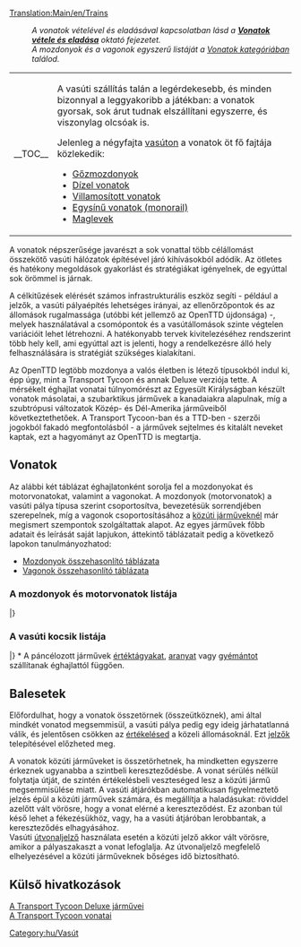 [[Translation:Main/en/Trains]]{{hu/Tartalomjegyzék}}
:''A vonatok vételével és eladásával kapcsolatban lásd a '''[[Main/hu/Vonatok vétele és eladása|Vonatok vétele és eladása]]''' oktató fejezetet.''
:''A mozdonyok és a vagonok egyszerű listáját a [[Category/hu/Vonatok|Vonatok kategóriában]] találod.''
{| align="left" cellpadding="8"
|- valign="center"
|__TOC__
| A vasúti szállítás talán a legérdekesebb, és minden bizonnyal a leggyakoribb a játékban: a vonatok gyorsak, sok árut tudnak elszállítani egyszerre, és viszonylag olcsóak is. 

Jelenleg a négyfajta [[Main/hu/Vasút típusai|vasúton]] a vonatok öt fő fajtája közlekedik: 
* [[Main/hu/Normál vasút|Gőzmozdonyok]]
* [[Main/hu/Normál vasút|Dízel vonatok]]
* [[Main/hu/Villamosított vasút|Villamosított vonatok]]
* [[Main/hu/Egysínű vasút|Egysínű vonatok (monorail)]]
* [[Main/hu/Maglev vasút|Maglevek]]
|}

A vonatok népszerűsége javarészt a sok vonattal több célállomást összekötő vasúti hálózatok építésével járó kihívásokból adódik. Az ötletes és hatékony megoldások gyakorlást és stratégiákat igényelnek, de egyúttal sok örömmel is járnak.

A célkitűzések elérését számos infrastrukturális eszköz segíti - például a jelzők, a vasúti pályaépítés lehetséges irányai, az ellenőrzőpontok és az állomások rugalmassága (utóbbi két jellemző az OpenTTD újdonsága) -, melyek használatával a csomópontok és a vasútállomások szinte végtelen variációit lehet létrehozni. A hatékonyabb tervek kivitelezéséhez rendszerint több hely kell, ami egyúttal azt is jelenti, hogy a rendelkezésre álló hely felhasználására is stratégiát szükséges kialakítani.

Az OpenTTD legtöbb mozdonya a valós életben is létező típusokból indul ki, épp úgy, mint a Transport Tycoon és annak Deluxe verziója tette. A mérsékelt éghajlat vonatai túlnyomórészt az Egyesült Királyságban készült vonatok másolatai, a szubarktikus járművek a kanadaiakra alapulnak, míg a szubtrópusi változatok Közép- és Dél-Amerika járműveiből következtethetőek. A Transport Tycoon-ban és a TTD-ben - szerzői jogokból fakadó megfontolásból - a járművek sejtelmes és kitalált neveket kaptak, ezt a hagyományt az OpenTTD is megtartja. 
== Vonatok ==
Az alábbi két táblázat éghajlatonként sorolja fel a mozdonyokat és motorvonatokat, valamint a vagonokat. A mozdonyok (motorvonatok) a vasúti pálya típusa szerint csoportosítva, bevezetésük sorrendjében szerepelnek, míg a vagonok csoportosításához a [[Main/hu/Közúti járművek|közúti járműveknél]] már megismert szempontok szolgáltattak alapot. Az egyes járművek főbb adatait és leírását saját lapjukon, áttekintő táblázatait pedig a következő lapokon tanulmányozhatod:
* [[Main/hu/Mozdonyok összehasonlító táblázata|Mozdonyok összehasonlító táblázata]]
* [[Main/hu/Vagonok összehasonlító táblázata|Vagonok összehasonlító táblázata]]
===A mozdonyok és motorvonatok listája===
{{Template:JárműTáblázat/Fejléc/Hu}}
{{Template:VehicleTable/Header|Gőz}}
{{Template:VehicleTable/Row
|
*[[File:en/Kirbypaultank.png|Kirby Paul Tank Engine]][[Main/hu/Kirby Paul Tank|Kirby Paul Tank]]
*[[File:en/Chaneyjubilee.png|Chaney "Jubilee" Engine]][[Main/hu/Chaney "Jubilee"|Chaney "Jubilee"]]
*[[File:en/Ginzua4.png|Ginzu "A4" Engine]][[Main/hu/Ginzu "A4"|Ginzu "A4"]]
*[[File:en/Sh8p.png|SH "8P" Engine]][[Main/hu/SH "8P"|SH "8P"]]
|
*[[File:en/Wills280.png|Wills 2-8-0 Engine]][[Main/hu/Wills 2-8-0|Wills 2-8-0]]
|
*[[File:en/Wills280.png|Wills 2-8-0 Engine]][[Main/hu/Wills 2-8-0|Wills 2-8-0]]
|
*[[File:en/Powernautchoochoo.png|Ploddyphut Choo-Choo Engine]][[Main/hu/Cammogó Csi-hu-hu|Cammogó Csi-hu-hu]]
*[[File:en/Ploddyphutchoochoo.png|Powernaut Choo-Choo Engine]][[Main/hu/SemmiErő Csi-hu-hu|SemmiErő Csi-hu-hu]]
*[[File:en/Mightymoverchoochoo.png|Might Mover Choo-Choo Engine]][[Main/hu/ErőGép Csi-hu-hu|ErőGép Csi-hu-hu]]
}}
{{Template:VehicleTable/Header|Dízel}}
{{Template:VehicleTable/Row
|
*[[File:en/Manleymoreldmu.png|Manley-Morel DMU Engine]][[Main/hu/Manley-Morel DMU|Manley-Morel DMU]]
*[[File:en/Shhendry25.png|SH/Hendry "25" Engine]][[Main/hu/SH/Hendry "25"|SH/Hendry "25"]]
*[[File:en/Floss47.png|Floss "47" Engine]][[Main/hu/Floss "47"|Floss "47"]]
*[[File:en/Uu37.png|UU "37" Engine]][[Main/hu/UU "37"|UU "37"]]
*[[File:en/Sh125.png|SH "125" Engine]][[Main/hu/SH "125"|SH "125"]]
*[[File:en/Dash.png|"Dash" Engine]][[Main/hu/Dash|Dash]]
|
*[[File:en/Mjs250.png|MJS 250 Engine]][[Main/hu/MJS250|MJS250]]
*[[File:en/Kelling3100.png|Kelling 3100 Engine]][[Main/hu/Kelling 3100|Kelling 3100]]
*[[File:en/Cs4000.png|CS4000 Engine]][[Main/hu/CS4000|CS4000]]
*[[File:en/Cs2400.png|CS2400 Engine]][[Main/hu/CS2400|CS2400]]
*[[File:en/Mjs1000.png|MJS 1000 Engine]][[Main/hu/MJS 1000|MJS 1000]]
*[[File:en/Centennial.png|Centennial Engine]][[Main/hu/Centennial|Centennial]]
*[[File:en/Turnerturbo.png|Turner Turbo]][[Main/hu/Turner Turbo|Turner Turbo]]
|
*[[File:en/Mjs250.png|MJS 250 Engine]][[Main/hu/MJS250|MJS250]]
*[[File:en/Kelling3100.png|Kelling 3100 Engine]][[Main/hu/Kelling 3100|Kelling 3100]]
*[[File:en/Cs4000.png|CS4000 Engine]][[Main/hu/CS4000|CS4000]]
*[[File:en/Cs2400.png|CS2400 Engine]][[Main/hu/CS2400|CS2400]]
*[[File:en/Mjs1000.png|MJS 1000 Engine]][[Main/hu/MJS 1000|MJS 1000]]
*[[File:en/Centennial.png|Centennial Engine]][[Main/hu/Centennial|Centennial]]
*[[File:en/Turnerturbo.png|Turner Turbo]][[Main/hu/Turner Turbo|Turner Turbo]]
|
*[[File:en/Ploddyphutdiesel.png|Ploddyphut Diesel]][[Main/hu/Cammogó Dízel|Cammogó Dízel]]
*[[File:en/Powernautdiesel.png|Powernaut Diesel]][[Main/hu/SemmiErő Dízel|SemmiErő Dízel]]
}}
{{Template:VehicleTable/Header|Elektromos}}
{{Template:VehicleTable/Row
|
*[[File:en/Sh30.png|SH "30" Engine]][[Main/hu/SH "30"|SH "30"]]
*[[File:en/Sh40.png|SH "40" Engine]][[Main/hu/SH "40"|SH "40"]]
*[[File:en/Tim.png|"T.I.M" Engine]][[Main/hu/T.I.M|T.I.M.]]
*[[File:en/Asiastar.png|"Asiastar" Engine]][[Main/hu/AsiaStar|AsiaStar]]
|
nincs
|
nincs
|
nincs
}}
{{Template:VehicleTable/Header|Egysínű}}
{{Template:VehicleTable/Row
|
*[[File:en/X2001.png|X2001 Monorail Engine]][[Main/hu/X2001|'X2001']]
*[[File:en/Millenniumz1.png|Milennium 'Z1' Monorail Engine]][[Main/hu/Millennium Z1|'Millennium Z1']]
|
*[[File:en/X2001.png|X2001 Monorail Engine]][[Main/hu/X2001|'X2001']]
*[[File:en/Millenniumz1.png|Milennium 'Z1' Monorail Engine]][[Main/hu/Millennium Z1|'Millennium Z1']]
|
*[[File:en/X2001.png|X2001 Monorail Engine]][[Main/hu/X2001|'X2001']]
*[[File:en/Millenniumz1.png|Milennium 'Z1' Monorail Engine]][[Main/hu/Millennium Z1|'Millennium Z1']]
|
*[[File:en/Wizzowowz99.png|Wizzowow 'Z99' Monorail Engine]][[Main/hu/ZummDeGyors Z99|ZummDeGyors Z99]]
}}
{{Template:VehicleTable/Header|MagLev}}
{{Template:VehicleTable/Row
|
*[[File:en/Lev1leviathan.png|MagLev Engine 1: Leviathan]][[Main/hu/Lev1 'Leviátán'|Lev1 'Leviátán']]
*[[File:en/Lev2cyclops.png|MagLev Engine 2: Cyclops]][[Main/hu/Lev2 'Küklopsz'|Lev2 'Küklopsz']]
*[[File:en/Lev3pegasus.png|MagLev Engine 3: Pegasus]][[Main/hu/Lev3 'Pegazus'|Lev3 'Pegazus']]
*[[File:en/Lev4chimaerarhead.png|MagLev Engine 4: Chimaera (front)]][[Main/hu/Lev4 'Kiméra'|Lev4 'Kiméra']]
|
*[[File:en/Lev1leviathan.png|MagLev Engine 1: Leviathan]][[Main/hu/Lev1 'Leviátán'|Lev1 'Leviátán']]
*[[File:en/Lev2cyclops.png|MagLev Engine 2: Cyclops]][[Main/hu/Lev2 'Küklopsz'|Lev2 'Küklopsz']]
*[[File:en/Lev3pegasus.png|MagLev Engine 3: Pegasus]][[Main/hu/Lev3 'Pegazus'|Lev3 'Pegazus']]
*[[File:en/Lev4chimaerarhead.png|MagLev Engine 4: Chimaera (front)]][[Main/hu/Lev4 'Kiméra'|Lev4 'Kiméra']]
|
*[[File:en/Lev1leviathan.png|MagLev Engine 1: Leviathan]][[Main/hu/Lev1 'Leviátán'|Lev1 'Leviátán']]
*[[File:en/Lev2cyclops.png|MagLev Engine 2: Cyclops]][[Main/hu/Lev2 'Küklopsz'|Lev2 'Küklopsz']]
*[[File:en/Lev3pegasus.png|MagLev Engine 3: Pegasus]][[Main/hu/Lev3 'Pegazus'|Lev3 'Pegazus']]
*[[File:en/Lev4chimaerarhead.png|MagLev Engine 4: Chimaera (front)]][[Main/hu/Lev4 'Kiméra'|Lev4 'Kiméra']]
|
*[[File:en/Wizzowowrocketeer.png|Toyland Wizzowow Rocketeer]][[Main/hu/ZummDeGyors Rakéta|ZummDeGyors Rakéta]]
}}
|}
===A vasúti kocsik listája===
{{Template:JárműTáblázat/Fejléc/Hu}}
{{Template:VehicleTable/Header|Utasokhoz és levelekhez}}
{{Template:VehicleTable/Row
|
*[[File:en/Passengercarriage.png|Standard Passenger Carriage]][[Main/hu/Személyvagon|Személyvagon]]
*[[File:en/Mailvan.png|Standard Mail Van]][[Main/hu/Levélszállító vagon|Levélszállító vagon]]
|
*[[File:en/Passengercarriage.png|Standard Passenger Carriage]][[Main/hu/Személyvagon|Személyvagon]]
*[[File:en/Mailvan.png|Standard Mail Van]][[Main/hu/Levélszállító vagon|Levélszállító vagon]]
|
*[[File:en/Passengercarriage.png|Standard Passenger Carriage]][[Main/hu/Személyvagon|Személyvagon]]
*[[File:en/Mailvan.png|Standard Mail Van]][[Main/hu/Levélszállító vagon|Levélszállító vagon]]
|
*[[File:en/Passengercarriage.png|Standard Passenger Carriage]][[Main/hu/Személyvagon|Személyvagon]]
*[[File:en/Mailvan.png|Standard Mail Van]][[Main/hu/Levélszállító vagon|Levélszállító vagon]]
}}
{{en/VehicleTable/Header|Általános rakományhoz}}
{{en/VehicleTable/Row|
*[[File:en/OilTanker.png|Standard Oil Tanker]][[Main/hu/Olajszállító vagon|Olajszállító vagon]]
*[[File:en/Goodsvan.png|Standard Goods Van]][[Main/hu/Áruszállító vagon|Áruszállító vagon]]
*[[File:en/Grainhopper.png|Standard Grain Hopper]][[Main/hu/Gabonaszállító vagon|Gabonaszállító vagon]]
*[[File:en/Livestockvan.png|Standard Livestock Van]][[Main/hu/Állatszállító vagon|Állatszállító vagon]]
*[[File:en/Woodtruck.png|Standard Wood Truck]][[Main/hu/Faszállító vagon|Faszállító vagon]]
|
*[[File:en/OilTanker.png|Standard Oil Tanker]][[Main/hu/Olajszállító vagon|Olajszállító vagon]]
*[[File:en/Goodsvan.png|Standard Goods Van]][[Main/hu/Áruszállító vagon|Áruszállító vagon]]
*[[File:en/Grainhopper.png|Standard Grain Hopper]][[Main/hu/Gabonaszállító vagon|Gabonaszállító vagon]]
*[[File:en/Livestockvan.png|Standard Livestock Van]][[Main/hu/Állatszállító vagon|Állatszállító vagon]]
*[[File:en/Woodtruck.png|Standard Wood Truck]][[Main/hu/Faszállító vagon|Faszállító vagon]]
|
*[[File:en/OilTanker.png|Standard Oil Tanker]][[Main/hu/Olajszállító vagon|Olajszállító vagon]]
*[[File:en/Goodsvan.png|Standard Goods Van]][[Main/hu/Áruszállító vagon|Áruszállító vagon]]
*[[File:en/Grainhopper.png|Standard Grain Hopper]][[Main/hu/Gabonaszállító vagon|Gabonaszállító vagon]]
* -
*[[File:en/Woodtruck.png|Standard Wood Truck]][[Main/hu/Faszállító vagon|Faszállító vagon]]
|
*[[File:en/Colatanker.png|Toyland Cola Tanker]][[Main/hu/Kólaszállító vagon|Kólaszállító vagon]]
*[[File:en/Sweetvan.png|Toyland Sweet Van]][[Main/hu/Cukorkaszállító vagon|Cukorkaszállító vagon]]
*[[File:en/Batterytruck.png|Toyland Battery Truck]][[Main/hu/Elemszállító vagon|Elemszállító vagon]]
*[[File:en/Toyvan.png|Toyland Toy Van]][[Main/hu/Játékszállító vagon|Játékszállító vagon]]
*[[File:en/Candyflosshopper.png|Toyland Candyfloss Hopper]][[Main/hu/Vattacukorszállító vagon|Vattacukorszállító vagon]]
}}
{{en/VehicleTable/Header|Hasonló rakományokhoz}}
{{en/VehicleTable/Row|
*[[File:en/Armouredvan.png|Standard Armoured Van]][[Main/hu/Páncélozott vagon|Páncélozott vagon]]
*[[File:en/Coaltruck.png|Standard Coal Truck]][[Main/hu/Szénszállító vagon|Szénszállító vagon]]
*[[File:en/Ironorehopper.png|Standard Iron Ore Hopper]][[Main/hu/Vasércszállító vagon|Vasércszállító vagon]]
*[[File:en/Steeltruck.png|Standard Steel Truck]][[Main/hu/Acélszállító vagon|Acélszállító vagon]]
* -
|
*[[File:en/Armouredvan.png|Standard Armoured Van]][[Main/hu/Páncélozott vagon|Páncélozott vagon]]
*[[File:en/Coaltruck.png|Standard Coal Truck]][[Main/hu/Szénszállító vagon|Szénszállító vagon]]
* -
*[[File:en/Papertruck.png|Tropical and Sub-arctic Paper Truck]][[Main/hu/Papírszállító vagon|Papírszállító vagon]]
*[[File:en/Foodvan.png|Tropical and Sub-arctic Food Van]][[Main/hu/Ételszállító vagon|Ételszállító vagon]]
|
*[[File:en/Armouredvan.png|Standard Armoured Van]][[Main/hu/Páncélozott vagon|Páncélozott vagon]]
* -
*[[File:en/Copperorehopper.png|Tropical Copper Ore Hopper]][[Main/hu/Rézércszállító vagon|Rézércszállító vagon]]
* -
*[[File:en/Foodvan.png|Tropical and Sub-arctic Food Van]][[Main/hu/Ételszállító vagon|Ételszállító vagon]]
|
* -
*[[File:en/Sugartruck.png|Toyland Sugar Truck]][[Main/hu/Cukorszállító vagon|Cukorszállító vagon]]
* -
* -
* -
}}
{{en/VehicleTable/Header|Egyéb rakományhoz}}
{{en/VehicleTable/Row|
|
|
*[[File:en/Watertanker.png|Tropical Water Tanker]][[Main/hu/Vízszállító vagon|Vízszállító vagon]]
*[[File:en/Fruittruck.png|Tropical Fruit Truck]][[Main/hu/Gyümölcsszállító vagon|Gyümölcsszállító vagon]]
*[[File:en/Rubbertruck.png|Tropcial Rubber Truck]][[Main/hu/Gumiszállító vagon|Gumiszállító vagon]]
|
*[[File:en/Bubblevan.png|Toyland Bubble Van]][[Main/hu/Buborékszállító vagon|Buborékszállító vagon]]
*[[File:en/Fuzzydrinktruck.png|Toyland Fuzzy Drink Truck]][[Main/hu/Szénsavasital-szállító vagon|Szénsavasital-szállító vagon]]
*[[File:en/Plastictruck.png|Toyland Plastic Truck]][[Main/hu/Műanyagszállító vagon|Műanyagszállító vagon]]
*[[File:en/Toffeehopper.png|Toyland Toffee Hopper]][[Main/hu/Tejkaramellaszállító vagon|Tejkaramellaszállító vagon]]
}}
|}
<nowiki>*</nowiki> A páncélozott járművek [[Main/hu/Értéktárgyak|értéktágyakat]], [[Main/hu/Arany|aranyat]] vagy [[Main/hu/Gyémánt|gyémántot]] szállítanak éghajlattól függően.
{{en/-}}
==Balesetek==
Előfordulhat, hogy a vonatok összetörnek (összeütköznek), ami által mindkét vonatod megsemmisül, a vasúti pálya pedig egy ideig járhatatlanná válik, és jelentősen csökken az [[Main/en/Játéktechnika/Hu#Állomások értékelése|értékelésed]] a közeli állomásoknál. Ezt [[Main/hu/Jelzők|jelzők]] telepítésével előzheted meg.

A vonatok közúti járműveket is összetörhetnek, ha mindketten egyszerre érkeznek ugyanabba a szintbeli kereszteződésbe. A vonat sérülés nélkül folytatja útját, de szintén értékelésbeli veszteséged lesz a közúti jármű megsemmisülése miatt. A vasúti átjárókban automatikusan figyelmeztető jelzés épül a közúti járművek számára, és megállítja a haladásukat: röviddel azelőtt vált vörösre, hogy a vonat elérné a kereszteződést. Ez azonban túl késő lehet a fékezésükhöz, vagy, ha a vasúti átjáróban lerobbantak, a kereszteződés elhagyásához.<br>Vasúti [[Main/en/Jelzők/Hu#Útvonaljelzők|útvonaljelző]] használata esetén a közúti jelző akkor vált vörösre, amikor a pályaszakaszt a vonat lefoglalja. Az útvonaljelző megfelelő elhelyezésével a közúti járműveknek bőséges idő biztosítható.
==Külső hivatkozások==
[http://hu.wikipedia.org/wiki/Transport_Tycoon_Deluxe#Járművek A Transport Tycoon Deluxe járművei]<br>
[http://vonattal-termeszetesen.blog.hu/2014/02/16/a_transport_tycoon_vonatai A Transport Tycoon vonatai]
[[Category:hu/Vasút]]